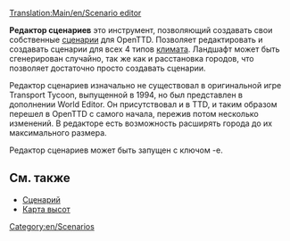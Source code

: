 [[Translation:Main/en/Scenario editor]]{{ru/Оглавление}}

'''Редактор сценариев''' это инструмент, позволяющий создавать свои собственные [[Main/ru/Сценарий|сценарии]] для OpenTTD. Позволяет редактировать и создавать сценарии для всех 4 типов [[Main/ru/Климат|климата]]. Ландшафт может быть сгенерирован случайно, так же как и расстановка городов, что позволяет достаточно просто создавать сценарии.

Редактор сценариев изначально не существовал в оригинальной игре Transport Tycoon, выпущенной в 1994, но был представлен в дополнении World Editor. Он присутствовал и в TTD, и таким образом перешел в OpenTTD с самого начала, пережив потом несколько изменений. 
В редакторе есть возможность расширять города до их максимального размера. 

Редактор сценариев может быть запущен с ключом -e.

==См. также==
* [[Main/ru/Сценарий|Сценарий]]
* [[Main/ru/Карта высот|Карта высот]]

[[Category:en/Scenarios]]